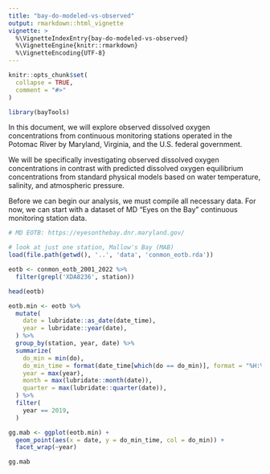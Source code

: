 ```yaml
---
title: "bay-do-modeled-vs-observed"
output: rmarkdown::html_vignette
vignette: >
  %\VignetteIndexEntry{bay-do-modeled-vs-observed}
  %\VignetteEngine{knitr::rmarkdown}
  %\VignetteEncoding{UTF-8}
---
```


```r
knitr::opts_chunk$set(
  collapse = TRUE,
  comment = "#>"
)
```

```r
library(bayTools)
```

In this document, we will explore observed dissolved oxygen concentrations from continuous monitoring stations operated in the Potomac River by Maryland, Virginia, and the U.S. federal government.

We will be specifically investigating observed dissolved oxygen concentrations in contrast with predicted dissolved oxygen equilibrium concentrations from standard physical models based on water temperature, salinity, and atmospheric pressure. 

Before we can begin our analysis, we must compile all necessary data. For now, we can start with a dataset of MD "Eyes on the Bay" continuous monitoring station data.

```r
# MD EOTB: https://eyesonthebay.dnr.maryland.gov/

# look at just one station, Mallow's Bay (MAB)
load(file.path(getwd(), '..', 'data', 'conmon_eotb.rda'))

eotb <- conmon_eotb_2001_2022 %>%
  filter(grepl('XDA8236', station))

head(eotb) 

eotb.min <- eotb %>%
  mutate(
    date = lubridate::as_date(date_time),
    year = lubridate::year(date),
  ) %>%
  group_by(station, year, date) %>%
  summarize(
    do_min = min(do),
    do_min_time = format(date_time[which(do == do_min)], format = "%H:%M"),
    year = max(year),
    month = max(lubridate::month(date)),
    quarter = max(lubridate::quarter(date)),
  ) %>%
  filter(
    year == 2019,
  )

gg.mab <- ggplot(eotb.min) +
  geom_point(aes(x = date, y = do_min_time, col = do_min)) +
  facet_wrap(~year)

gg.mab

```
